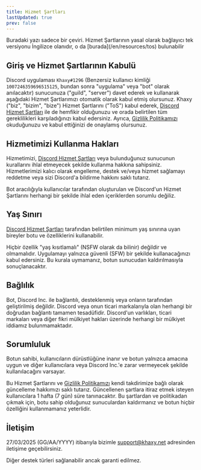 ```yaml
---
title: Hizmet Şartları
lastUpdated: true
prev: false
---
```


<Aside type="caution">
Buradaki yazı sadece bir çeviri. Hizmet Şartlarının yasal olarak bağlayıcı tek versiyonu İngilizce olanıdır,
o da [burada](/en/resources/tos) bulunabilir
</Aside>

## Giriş ve Hizmet Şartlarının Kabulü

Discord uygulaması `Khaxy#1296` (Benzersiz kullanıcı kimliği `1007246359696515125`, bundan sonra "uygulama" veya "bot" olarak anılacaktır) sunucunuza ("guild", "server")
davet ederek ve kullanarak aşağıdaki Hizmet Şartlarımızı otomatik olarak kabul etmiş olursunuz.
Khaxy ("biz", "bizim", "bize") Hizmet Şartlarını ("ToS") kabul ederek, [Discord Hizmet Şartları](https://discord.com/terms) ile de hemfikir olduğunuzu ve
orada belirtilen tüm gereklilikleri karşıladığınızı kabul edersiniz.
Ayrıca, [Gizlilik Politikamızı](/tr/resources/privacy-policy) okuduğunuzu ve kabul ettiğinizi de onaylamış olursunuz.

## Hizmetimizi Kullanma Hakları

Hizmetimizi, [Discord Hizmet Şartları](https://discord.com/terms) veya bulunduğunuz sunucunun kurallarını ihlal etmeyecek şekilde kullanma hakkına sahipsiniz.
Hizmetlerimizi kalıcı olarak engelleme, destek ve/veya hizmet sağlamayı reddetme veya sizi Discord'a bildirme hakkını saklı tutarız.

Bot aracılığıyla kullanıcılar tarafından oluşturulan ve Discord'un Hizmet Şartlarını herhangi bir şekilde ihlal eden içeriklerden sorumlu değiliz.

## Yaş Sınırı

[Discord Hizmet Şartları](https://discord.com/terms) tarafından belirtilen minimum yaş sınırına uyan bireyler botu ve özelliklerini kullanabilir.

Hiçbir özellik "yaş kısıtlamalı" (NSFW olarak da bilinir) değildir ve olmamalıdır. Uygulamayı yalnızca güvenli (SFW) bir şekilde kullanacağınızı kabul edersiniz.
Bu kurala uymamanız, botun sunucudan kaldırılmasıyla sonuçlanacaktır.

## Bağlılık

Bot, Discord Inc. ile bağlantılı, desteklenmiş veya onların tarafından geliştirilmiş değildir. Discord veya onun ticari markalarıyla olan herhangi bir doğrudan bağlantı tamamen tesadüfidir.
Discord'un varlıkları, ticari markaları veya diğer fikri mülkiyet hakları üzerinde herhangi bir mülkiyet iddiamız bulunmamaktadır.

## Sorumluluk

Botun sahibi, kullanıcıların dürüstlüğüne inanır ve botun yalnızca amacına uygun ve diğer kullanıcılara veya Discord Inc.'e zarar vermeyecek şekilde kullanılacağını varsayar.

Bu Hizmet Şartlarını ve [Gizlilik Politikamızı](/tr/resources/privacy-policy) kendi takdirimize bağlı olarak güncelleme hakkımızı saklı tutarız.
Güncellenen şartlara itiraz etmek isteyen kullanıcılara 1 hafta (7 gün) süre tanınacaktır.
Bu şartlardan ve politikadan çıkmak için, botu sahip olduğunuz sunuculardan kaldırmanız ve botun hiçbir özelliğini kullanmamanız yeterlidir.

## İletişim

27/03/2025 (GG/AA/YYYY) itibarıyla bizimle support@khaxy.net adresinden iletişime geçebilirsiniz.

Diğer destek türleri sağlanabilir ancak garanti edilmez.
